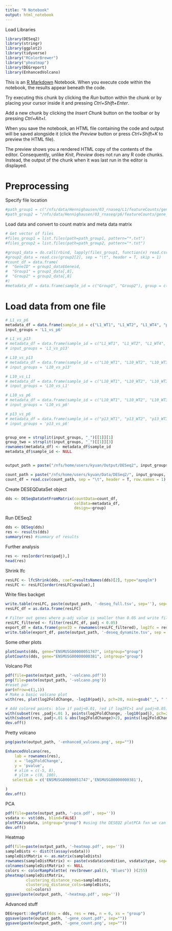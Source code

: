 ```yaml
---
title: "R Notebook"
output: html_notebook
---
```

Load Libraries
```r
library(DESeq2)
library(stringr)
library(ggplot2)
library(tidyverse)
library("RColorBrewer")
library("pheatmap")
library(DEGreport)
library(EnhancedVolcano)
```


This is an [R Markdown](http://rmarkdown.rstudio.com) Notebook. When you execute code within the notebook, the results appear beneath the code. 

Try executing this chunk by clicking the *Run* button within the chunk or by placing your cursor inside it and pressing *Ctrl+Shift+Enter*. 

Add a new chunk by clicking the *Insert Chunk* button on the toolbar or by pressing *Ctrl+Alt+I*.

When you save the notebook, an HTML file containing the code and output will be saved alongside it (click the *Preview* button or press *Ctrl+Shift+K* to preview the HTML file).

The preview shows you a rendered HTML copy of the contents of the editor. Consequently, unlike *Knit*, *Preview* does not run any R code chunks. Instead, the output of the chunk when it was last run in the editor is displayed.

# Preprocessing
Specify file location
```r
#path_group1 = c("/nfs/data/Hennighausen/03_rnaseq/L1/featureCounts/gene_counts/")
#path_group2 = "/nfs/data/Hennighausen/03_rnaseq/p6/featureCounts/gene_counts/"
```

Load data and convert to count matrix and meta data matrix
```r
# Get vector of files
#files_group1 = list.files(path=path_group1, pattern="*.txt")
#files_group2 = list.files(path=path_group2, pattern="*.txt")

#group1_data = do.call(rbind, lapply(files_group1, function(x) read.csv(paste(path_group1, x, sep=""), stringsAsFactors = FALSE, skip = 1)))
#group2_data = read.csv(group2[2], sep = "\t", header = T, skip = 1)
#count_df = data.frame(
#  "GeneID" = group1_data$Geneid,
#  "Group1" = group1_data[,8],
#  "Group2" = group2_data[,8]
#)
#metadata_df = data.frame(sample_id = c("Group1", "Group2"), group = c("Group1", "Group2"))
```

# Load data from one file
```r
# L1_vs_p6
metadata_df = data.frame(sample_id = c("L1_WT1", "L1_WT2", "L1_WT4", "p6_WT1", "p6_WT2", "p6_WT4"), group = c("L1", "L1", "L1", "p6", "p6", "p6"))
input_groups = 'L1_vs_p6'

# L1_vs_p13
# metadata_df = data.frame(sample_id = c("L1_WT1", "L1_WT2", "L1_WT4", "p13_WT1", "p13_WT2", "p13_WT3", "p13_WT4"), group = c("L1", "L1", "L1", "p13", "p13", "p13", "p13"))
# input_groups = 'L1_vs_p13'

# L10_vs_p13
# metadata_df = data.frame(sample_id = c("L10_WT1", "L10_WT2", "L10_WT3", "L10_WT4", "p13_WT1", "p13_WT2", "p13_WT3", "p13_WT4"), group = c("L10", "L10", "L10", "L10", "p13", "p13", "p13", "p13"))
# input_groups = 'L10_vs_p13'

# L10_vs_L1
# metadata_df = data.frame(sample_id = c("L10_WT1", "L10_WT2", "L10_WT3", "L10_WT4", "L1_WT1", "L1_WT2", "L1_WT4"), group = c("L10", "L10", "L10", "L10", "L1", "L1", "L1"))
# input_groups = 'L10_vs_L1'

# L10_vs_p6
# metadata_df = data.frame(sample_id = c("L10_WT1", "L10_WT2", "L10_WT3", "L10_WT4", "p6_WT1", "p6_WT2", "p6_WT4"), group = c("L10", "L10", "L10", "L10", "p6", "p6", "p6"))
# input_groups = 'L10_vs_p6'

# p13_vs_p6
# metadata_df = data.frame(sample_id = c("p13_WT1", "p13_WT2", "p13_WT3", "p13_WT4", "p6_WT1", "p6_WT2", "p6_WT4"), group = c("p13", "p13", "p13", "p13", "p6", "p6", "p6"))
# input_groups = 'p13_vs_p6'


group_one = strsplit(input_groups, "_")[[1]][1]
group_two = strsplit(input_groups, "_")[[1]][3]
rownames(metadata_df) <- metadata_df$sample_id
metadata_df$sample_id <- NULL


output_path = paste("/nfs/home/users/kyuan/Output/DESeq2", input_groups, '/', input_groups, sep="")

count_path = paste("/nfs/home/users/kyuan/Data/DESeq2/", input_groups, ".tsv", sep="")
count_df = read.csv(count_path, sep = "\t", header = T, row.names = 1)
```

Create DESEQDataSet object
```r
dds <- DESeqDataSetFromMatrix(countData=count_df, 
                              colData=metadata_df, 
                              design=~group)
```
Run DESeq2 
```r
dds <- DESeq(dds)
res <- results(dds)
summary(res) #summary of results
```

Further analysis
```r
res <- res[order(res$padj),]
head(res)
```

Shrink lfc
```r
resLFC <- lfcShrink(dds, coef=resultsNames(dds)[2], type="apeglm")
resLFC <- resLFC[order(resLFC$pvalue),]

```

Write files backget
```r
write.table(resLFC, paste(output_path, '-deseq_full.tsv', sep=''), sep="\t")
resLFC_df = as.data.frame(resLFC)

# Filter out genes where p-adj value is smaller than 0.05 and write file for dynamite
resLFC_filtered <- filter(resLFC_df, padj < 0.05)
export_df = data.frame(geneID = rownames(resLFC_filtered), log2fc = resLFC_filtered$log2FoldChange, stringsAsFactors = F)
write.table(export_df, paste(output_path, '-deseq_dynamite.tsv', sep =''), sep="\t", row.names = F, quote = F)
```

Some other plots
```r
plotCounts(dds, gene="ENSMUSG00000051747", intgroup="group")
plotCounts(dds, gene="ENSMUSG00000000381", intgroup="group")
```


Volcano Plot
```r
pdf(file=paste(output_path, '-volcano.pdf'))
png(file=paste(output_path, '-volcano.png'))
#reset par
par(mfrow=c(1,1))
# Make a basic volcano plot
with(res, plot(log2FoldChange, -log10(padj), pch=20, main=gsub("_", " ", input_groups), xlim=c(-3,3), ylim=c(0, 70)))

# Add colored points: blue if padj<0.01, red if log2FC>1 and padj<0.05)
with(subset(res ,padj<.01 ), points(log2FoldChange, -log10(padj), pch=20, col="blue"))
with(subset(res, padj<.01 & abs(log2FoldChange)>2), points(log2FoldChange, -log10(padj), pch=20, col="red"))
dev.off()
```
Pretty volcano
```r
png(paste(output_path, '-enhanced_vulcano.png', sep=""))

EnhancedVolcano(res,
    lab = rownames(res),
    x = 'log2FoldChange',
    y = 'pvalue',
    # xlim = c(-5, 8),
    # ylim = c(0, 100),
   selectLab = c('ENSMUSG00000051747','ENSMUSG00000000381'),

)
dev.off()
```

PCA
```r
pdf(file=paste(output_path, '-pca.pdf', sep=''))
vsdata <- vst(dds, blind=FALSE)
plotPCA(vsdata, intgroup="group") #using the DESEQ2 plotPCA fxn we can
dev.off()
```
Heatmap
```r
pdf(file=paste(output_path, '-heatmap.pdf', sep=''))
sampleDists <- dist(t(assay(vsdata)))
sampleDistMatrix <- as.matrix(sampleDists)
rownames(sampleDistMatrix) <- paste(vsdata$condition, vsdata$type, sep="-")
colnames(sampleDistMatrix) <- NULL
colors <- colorRampPalette( rev(brewer.pal(9, "Blues")) )(255)
pheatmap(sampleDistMatrix,
         clustering_distance_rows=sampleDists,
         clustering_distance_cols=sampleDists,
         col=colors)
ggsave(paste(output_path, '-heatmap.pdf', sep=''))
```
Advanced stuff
```r
DEGreport::degPlot(dds = dds, res = res, n = 6, xs = "group")
ggsave(paste(output_path, '-gene_count.pdf', sep=""))
ggsave(paste(output_path, '-gene_count.png', sep=""))
```


